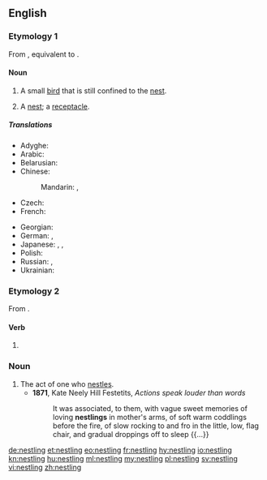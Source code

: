 ==English==

===Etymology 1===
From {{etyl|enm|en}} {{term|nestling|lang=enm}}, equivalent to {{suffix|nest|ling|lang=en}}.

====Noun====
{{en-noun}}

# A small [[bird]] that is still confined to the [[nest]].
# {{context|obsolete|lang=en}} A [[nest]]; a [[receptacle]].
#: {{rfquotek|Francis Bacon}}

=====Translations=====
{{trans-top|small bird}}
* Adyghe: {{t|ady|кӏэтжъый|sc=Cyrl}}
* Arabic: {{t|ar|فرخ|m|tr=farx|sc=Arab}}
* Belarusian: {{t|be|птушаня|n|tr=ptušanjá|sc=Cyrl}}
* Chinese:
*: Mandarin: {{t|cmn|雛鳥|sc=Hani}}, {{t+|cmn|雏鸟|tr=chúniǎo|sc=Hani}}
* Czech: {{t+|cs|ptáče|n}}
* French: {{t+|fr|oisillon|m}}
{{trans-mid}}
* Georgian: {{t|ka|ბარტყი|sc=Geor}}
* German: {{t|de|Jungvogel|m}}, {{t+|de|Küken|n}}
* Japanese: {{t|ja|ひな鳥|tr=ひなどり, hinadori|sc=Jpan}}, {{t|ja|巣雛|tr=すひな, suhina|sc=Jpan}}, {{t|ja|ヒナ|tr=hina|sc=Jpan}}
* Polish: {{t+|pl|pisklę|n}}
* Russian: {{t+|ru|птенец|m|tr=ptenéc|sc=Cyrl}}, {{t+|ru|птенчик|m|tr=pténčik|sc=Cyrl}}
* Ukrainian: {{t|uk|пташеня|n|tr=ptašenjá|sc=Cyrl}}
{{trans-bottom}}

===Etymology 2===
From {{suffix|nestle|ing|lang=en}}.

====Verb====
{{head|en|present participle}}

# {{present participle of|nestle|lang=en}}

===Noun===
{{en-noun}}

# The act of one who [[nestle]]s.
#* '''1871''', Kate Neely Hill Festetits, ''Actions speak louder than words''
#*: It was associated, to them, with vague sweet memories of loving '''nestlings''' in mother's arms, of soft warm coddlings before the fire, of slow rocking to and fro in the little, low, flag chair, and gradual droppings off to sleep {{...}}

[[de:nestling]]
[[et:nestling]]
[[eo:nestling]]
[[fr:nestling]]
[[hy:nestling]]
[[io:nestling]]
[[kn:nestling]]
[[hu:nestling]]
[[ml:nestling]]
[[my:nestling]]
[[pl:nestling]]
[[sv:nestling]]
[[vi:nestling]]
[[zh:nestling]]